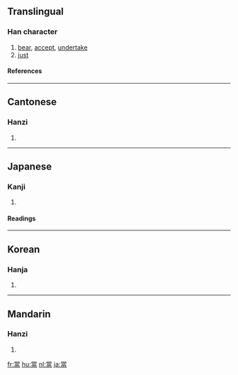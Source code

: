 {{see|当}}

==Translingual==
===Han character===
{{Han char|rn=102|rad=田|as=08|sn=13|four=9060<sub>6</sub>|canj=火月口田 (FBRW)}}
# [[bear]], [[accept]], [[undertake]]
# [[just]]
====References====
{{Han ref|kx=0764.180|dkj=21890|dj=1175.090|hdz=42546.060|uh=7576|ud=30070|bh=B7ED|bd=47085}}

----
==Cantonese==
===Hanzi===
{{yue-hanzi|jyut=|y=dong1}}
# {{defn|Cantonese}}

----
==Japanese==
===Kanji===
{{ja-kanji|grade=|rs=田08}}
# {{defn|Japanese}} 
====Readings====
{{ja-readings|on=[[とう]] (tō)|kun=[[あたる]] (ataru)}}

----
==Korean==
===Hanja===
{{ko-hanja|hangeul=당|eumhun=|rv=dang|mr=tang|y=tang}}
# {{defn|Korean}}

----
==Mandarin==
===Hanzi===
{{cmn-hanzi|sim=当|pin=[[dāng]] ([[dang1]])|wg=tang<sup>1</sup>}}
# {{defn|Mandarin}}

[[fr:當]]
[[hu:當]]
[[nl:當]]
[[ja:當]]